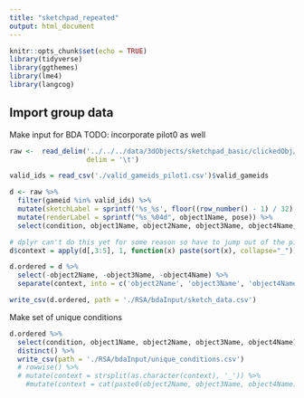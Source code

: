 ```yaml
---
title: "sketchpad_repeated"
output: html_document
---
```


```r
knitr::opts_chunk$set(echo = TRUE)
library(tidyverse)
library(ggthemes)
library(lme4)
library(langcog)
```

## Import group data

Make input for BDA
TODO: incorporate pilot0 as well

```r
raw <-  read_delim('../../../data/3dObjects/sketchpad_basic/clickedObj/allClicks.csv', 
                   delim = '\t') 

valid_ids = read_csv('./valid_gameids_pilot1.csv')$valid_gameids

d <- raw %>% 
  filter(gameid %in% valid_ids) %>%
  mutate(sketchLabel = sprintf('%s_%s', floor((row_number() - 1) / 32), trialNum)) %>%
  mutate(renderLabel = sprintf("%s_%04d", object1Name, pose)) %>%
  select(condition, object1Name, object2Name, object3Name, object4Name, sketchLabel, renderLabel) 

# dplyr can't do this yet for some reason so have to jump out of the pipe... 
d$context = apply(d[,3:5], 1, function(x) paste(sort(x), collapse="_"))

d.ordered = d %>% 
  select(-object2Name, -object3Name, -object4Name) %>%
  separate(context, into = c('object2Name', 'object3Name', 'object4Name'))

write_csv(d.ordered, path = './RSA/bdaInput/sketch_data.csv')
```

Make set of unique conditions

```r
d.ordered %>% 
  select(condition, object1Name, object2Name, object3Name, object4Name) %>%
  distinct() %>%
  write_csv(path = './RSA/bdaInput/unique_conditions.csv')
  # rowwise() %>%
  # mutate(context = strsplit(as.character(context), '_')) %>%
    #mutate(context = cat(paste0(object2Name, object3Name, object4Name)), sep = '_'))
```
